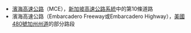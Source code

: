*[[濱海高速公路_(新加坡)|濱海高速公路]]（MCE），[[新加坡|新加坡]][[新加坡高速公路|高速公路系統]]中的第10條道路
*濱海高速公路（Embarcadero Freeway或Embarcadero Highway），[[美國|美國]][[480號加州州道|480號加州州道]]的部分路段
{{disambig|Cat=街道名消歧义}}